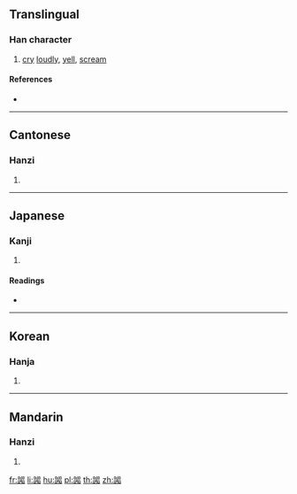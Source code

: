 ==Translingual==

===Han character===
{{Han char|rn=30|rad=口|as=11|sn=14|four=66660|canj=RRVLR|ids=⿲⿱口口丩⿱口口}}

# [[cry]] [[loudly]], [[yell]], [[scream]]

====References====
* {{Han ref|kx=0204.390|dkj=04166|dj=0427.160|hdz=10676.130|uh=5602|ud=22018|bh=E150|bd=57680}}

----

==Cantonese==

===Hanzi===
{{yue-hanzi|jyut=giu3|y=giu3}}

# {{defn|lang=yue|sort=口11}}

----

==Japanese==

===Kanji===
{{ja-kanji|grade=|rs=口11}}

# {{defn|lang=ja|sort=口11}}

====Readings====
* {{ja-readings|on=[[きょう]] (kyō)|kun=[[さける]] (sakeru)}}

----

==Korean==

===Hanja===
{{ko-hanja|hangeul=교|rv=gyo|mr=kyo}}

# {{defn|lang=ko|sort=口11}}

----

==Mandarin==

===Hanzi===
{{cmn-hanzi|pin=[[jiào]] ([[jiao4]])|wg=chiao<sup>4</sup>}}

# {{defn|lang=cmn|sort=口11}}

[[fr:嘂]]
[[li:嘂]]
[[hu:嘂]]
[[pl:嘂]]
[[th:嘂]]
[[zh:嘂]]